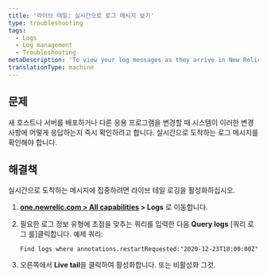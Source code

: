 ```yaml
---
title: '라이브 테일: 실시간으로 로그 메시지 보기'
type: troubleshooting
tags:
  - Logs
  - Log management
  - Troubleshooting
metaDescription: 'To view your log messages as they arrive in New Relic in real time, use the live tail feature.'
translationType: machine
---
```


## 문제

새 호스트나 서버를 배포하거나 다른 응용 프로그램을 변경할 때 시스템이 이러한 변경 사항에 어떻게 응답하는지 즉시 확인하려고 합니다. 실시간으로 도착하는 로그 메시지를 확인해야 합니다.

## 해결책

실시간으로 도착하는 메시지에 집중하려면 라이브 테일 로깅을 활성화하십시오.

1. **[one.newrelic.com > All capabilities](https://one.newrelic.com/all-capabilities) > Logs** 로 이동합니다.

2. 필요한 로그 정보 유형에 초점을 맞추는 쿼리를 입력한 다음 **Query logs** \[쿼리 로그 를]클릭합니다. 예제 쿼리:

   ```
   Find logs where annotations.restartRequested:"2020-12-23T18:00:00Z"
   ```

3. 오른쪽에서 **Live tail**을 클릭하여 활성화합니다. <Icon name="fe-play-circle"/> 또는 비활성화 <Icon name="fe-pause-circle"/> 그것.